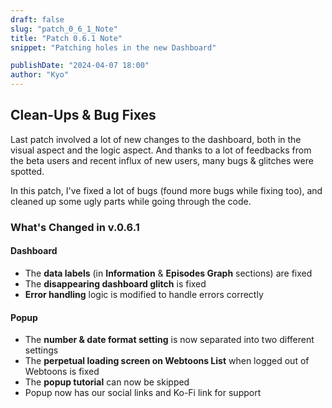 ```yaml
---
draft: false
slug: "patch_0_6_1_Note"
title: "Patch 0.6.1 Note"
snippet: "Patching holes in the new Dashboard"

publishDate: "2024-04-07 18:00"
author: "Kyo"
---
```


## Clean-Ups & Bug Fixes

Last patch involved a lot of new changes to the dashboard, both in the visual aspect and the logic aspect.
And thanks to a lot of feedbacks from the beta users and recent influx of new users, many bugs & glitches were spotted.

In this patch, I've fixed a lot of bugs (found more bugs while fixing too), and cleaned up some ugly parts while going through the code.

### What's Changed in v.0.6.1

#### Dashboard
- The **data labels** (in **Information** & **Episodes Graph** sections) are fixed
- The **disappearing dashboard glitch** is fixed
- **Error handling** logic is modified to handle errors correctly

#### Popup
- The **number & date format setting** is now separated into two different settings
- The **perpetual loading screen on Webtoons List** when logged out of Webtoons is fixed
- The **popup tutorial** can now be skipped
- Popup now has our social links and Ko-Fi link for support